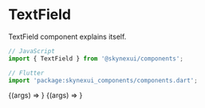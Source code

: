 
<Meta title="Components/TextField" component={TextField} />

# TextField

TextField component explains itself.

```js
// JavaScript
import { TextField } from '@skynexui/components';
```
```js
// Flutter
import 'package:skynexui_components/components.dart';
```
<!-- > [Wanna test the props? To go Storybook](https://storybook.skynexui.dev/?path=/docs/components-textfield--text-field-component) -->

<ArgsTable of={TextField} />

<Canvas>
  <Story
    name="TextField Component"
    args={{
      ...TextField.defaultProps,
      onChange: undefined,
      label: 'Label',
      placeholder: 'Placeholder text...',
      value: '',
      styleSheet: {}
    }}
  >
    {(args) => <TextField {...args} />}
  </Story>
</Canvas>

<Canvas>
  <Story
    name="TextField Component typpe: textarea"
    args={{
      ...TextField.defaultProps,
      onChange: undefined,
      label: 'Label',
      type: 'textarea',
      placeholder: 'Placeholder text...',
      value: '',
      styleSheet: {}
    }}
  >
    {(args) => <TextField {...args} />}
  </Story>
</Canvas>